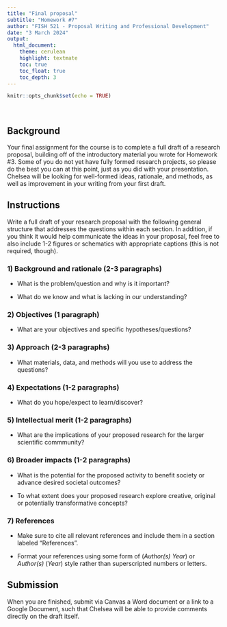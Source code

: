 ```yaml
---
title: "Final proposal"
subtitle: "Homework #7"
author: "FISH 521 - Proposal Writing and Professional Development"
date: "3 March 2024"
output:
  html_document:
    theme: cerulean
    highlight: textmate
    toc: true
    toc_float: true
    toc_depth: 3
---
```


```r
knitr::opts_chunk$set(echo = TRUE)
```

<br>

## Background

Your final assignment for the course is to complete a full draft of a research proposal, building off of the introductory material you wrote for Homework #3. Some of you do not yet have fully formed research projects, so please do the best you can at this point, just as you did with your presentation. Chelsea will be looking for well-formed ideas, rationale, and methods, as well as improvement in your writing from your first draft.


## Instructions

Write a full draft of your research proposal with the following general structure that addresses the questions within each section. In addition, if you think it would help communicate the ideas in your proposal, feel free to also include 1-2 figures or schematics with appropriate captions (this is not required, though).

### 1) Background and rationale (2-3 paragraphs)

* What is the problem/question and why is it important?

* What do we know and what is lacking in our understanding?

### 2) Objectives (1 paragraph)

* What are your objectives and specific hypotheses/questions?

### 3) Approach (2-3 paragraphs)

* What materials, data, and methods will you use to address the questions?

### 4) Expectations (1-2 paragraphs)

* What do you hope/expect to learn/discover?

### 5) Intellectual merit (1-2 paragraphs)

* What are the implications of your proposed research for the larger scientific commmunity?

### 6) Broader impacts (1-2 paragraphs)

* What is the potential for the proposed activity to benefit society or advance desired societal outcomes?

* To what extent does your proposed research explore creative, original or potentially transformative concepts?

### 7) References

* Make sure to cite all relevant references and include them in a section labeled "References".

* Format your references using some form of (*Author(s)* *Year*) or *Author(s)* (*Year*) style rather than superscripted numbers or letters.


## Submission

When you are finished, submit via Canvas a Word document or a link to a Google Document, such that Chelsea will be able to provide comments directly on the draft itself.


